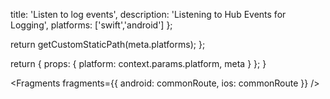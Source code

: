                   
  title: 'Listen to log events',
  description: 'Listening to Hub Events for Logging',
  platforms: ['swift','android']
};

  return getCustomStaticPath(meta.platforms);
};

  return {
    props: {
      platform: context.params.platform,
      meta
    }
  };
}
          



<Fragments
  fragments={{
    android: commonRoute,
    ios: commonRoute
  }}
/>
